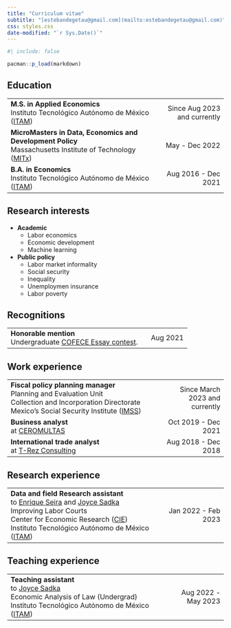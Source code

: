 ```yaml
---
title: "Curriculum vitae"
subtitle: "[estebandegetau@gmail.com](mailto:estebandegetau@gmail.com)"
css: styles.css
date-modified: "`r Sys.Date()`"
---
```


```r
#| include: false

pacman::p_load(markdown)

```

## Education

<!-- 
Headerless table -->
+----------------------------------------------------------------+----------------------------:+
| **M.S. in Applied Economics**<br>                              |Since Aug 2023 and currently |
| Instituto Tecnológico Autónomo de México                       |                             |
| ([ITAM](https://www.itam.mx/en))                               |                             |
+----------------------------------------------------------------+-----------------------------+
| **MicroMasters in Data, Economics and Development Policy**<br> |   May - Dec 2022            |
| Massachusetts Institute of Technology                          |                             |
| ([MITx](https://micromasters.mit.edu/dedp/))                   |                             |
+----------------------------------------------------------------+-----------------------------+
| **B.A. in Economics**<br>                                      | Aug 2016 - Dec 2021         |
| Instituto Tecnológico Autónomo de México                       |                             |
| ([ITAM](https://www.itam.mx/en))                               |                             |
+----------------------------------------------------------------+-----------------------------+

## Research interests

- **Academic**
  -   Labor economics
  -   Economic development
  -   Machine learning

- **Public policy**
  -  Labor market informality
  -  Social security
  -  Inequality
  -  Unemploymen insurance
  -  Labor poverty

## Recognitions


+------------------------------------------------------------------------------------------+-------------------------:+
| **Honorable mention**<br>Undergraduate                                                   | Aug 2021                 |
| [COFECE Essay contest](https://www.cofece.mx/revista-del-premio-cofece-de-ensayo-2021/). |                          |
+------------------------------------------------------------------------------------------+--------------------------+

## Work experience


+--------------------------------------------------------------------------------+------------------------------:+
| **Fiscal policy planning manager**                                             |Since March 2023 and currently | 
| <br>Planning and Evaluation Unit                                               |                               |
| <br>Collection and Incorporation Directorate                                   |                               |
| <br>Mexico's Social Security Institute ([IMSS](https://www.gob.mx/imss))       |                               |
+--------------------------------------------------------------------------------+-------------------------------+
|**Business analyst**                                                            | Oct 2019 - Dec 2021           |
|<br>at [CEROMULTAS](https://ceromultas.mx/)                                     |                               |
+--------------------------------------------------------------------------------+-------------------------------+
|**International trade analyst**                                                 | Aug 2018 - Dec 2018           |
|<br>at [T-Rez Consulting](https://www.t-rezconsulting.com/)                     |                               |
+--------------------------------------------------------------------------------+-------------------------------+

## Research experience

+--------------------------------------------------------------------------------+------------------------------:+
|**Data and field Research assistant**                                           | Jan 2022 - Feb 2023           |
|<br>to [Enrique Seira](http://econ.msu.edu/faculty/seira/index.php)             |                               |
| and [Joyce Sadka](https://facultad.itam.mx/facultad/|4943-joyce-carol-sadka)   |                               |
|<br>Improving Labor Courts                                                      |                               |
|<br>Center for Economic Research ([CIE](http://cie.itam.mx/))                   |                               |
|<br>Instituto Tecnológico Autónomo de México ([ITAM](https://www.itam.mx/en))   |                               |
+--------------------------------------------------------------------------------+-------------------------------+

## Teaching experience

+--------------------------------------------------------------------------------+------------------------------:+
|**Teaching assistant**                                                          | Aug 2022 - May 2023           |
|<br>to [Joyce Sadka](https://facultad.itam.mx/facultad/|4943-joyce-carol-sadka) |                               |
|<br>Economic Analysis of Law (Undergrad)                                        |                               |
|<br>Instituto Tecnológico Autónomo de México ([ITAM](https://www.itam.mx/en))   |                               |
+--------------------------------------------------------------------------------+-------------------------------+